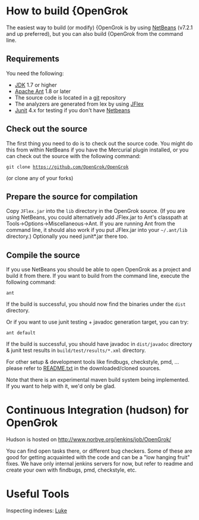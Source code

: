 = How to build {OpenGrok =

The easiest way to build (or modify) {OpenGrok is by using [http://www.netbeans.org NetBeans] (v7.2.1 and up preferred), but you can also build {OpenGrok from the command line.

== Requirements ==

You need the following:

* [http://java.sun.com/javase/downloads/index.jsp JDK] 1.7 or higher
* [http://ant.apache.org/ Apache Ant] 1.8 or later
* The source code is located in a [http://git-scm.com/ git] repository
* The analyzers are generated from lex by using [http://jflex.de/ JFlex]
* [http://www.junit.org/ Junit] 4.x for testing if you don't have [http://www.netbeans.org/ Netbeans]

== Check out the source ==

The first thing you need to do is to check out the source code. You might do this from within NetBeans if you have the Mercurial plugin installed, or you can check out the source with the following command:

 git clone https://github.com/OpenGrok/OpenGrok

(or clone any of your forks)

== Prepare the source for compilation ==

Copy <code>JFlex.jar</code> into the <code>lib</code> directory in the OpenGrok source. (If you are using NetBeans, you could alternatively add JFlex.jar to Ant's classpath at Tools->Options->Miscellaneous->Ant. If you are running Ant from the command line, it should also work if you put JFlex.jar into your <code>~/.ant/lib</code> directory.) Optionally you need junit*.jar there too.

== Compile the source ==

If you use NetBeans you should be able to open OpenGrok as a project and build it from there. If you want to build from the command line, execute the following command:

 ant

If the build is successful, you should now find the binaries under the <code>dist</code> directory.

Or if you want to use junit testing + javadoc generation target, you can try:

 ant default


If the build is successful, you should have javadoc in <code>dist/javadoc</code> directory & junit test results in <code>build/test/results/*.xml</code> directory.

For other setup & development tools like findbugs, checkstyle, pmd, ... please refer to [https://github.com/OpenGrok/OpenGrok/blob/master/README.txt README.txt] in the downloaded/cloned sources.

Note that there is an experimental maven build system being implemented. If you want to help with it, we'd only be glad.

= Continuous Integration (hudson) for OpenGrok =

Hudson is hosted on http://www.norbye.org/jenkins/job/OpenGrok/

You can find open tasks there, or different bug checkers. Some of these are good for getting acquainted with the code and can be a "low hanging fruit" fixes.
We have only internal jenkins servers for now, but refer to readme and create your own with findbugs, pmd, checkstyle, etc.

= Useful Tools =

Inspecting indexes: [http://code.google.com/p/luke/ Luke]
